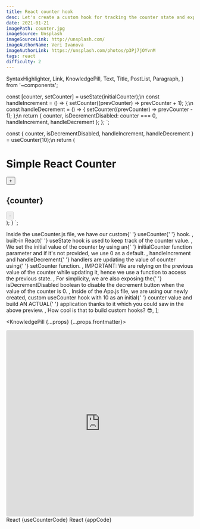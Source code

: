 ```yaml
---
title: React counter hook
desc: Let's create a custom hook for tracking the counter state and exposing the current counter value with increment, decrement handlers.
date: 2021-01-21
imagePath: counter.jpg
imageSource: Unsplash
imageSourceLink: http://unsplash.com/
imageAuthorName: Veri Ivanova
imageAuthorLink: https://unsplash.com/photos/p3Pj7jOYvnM
tags: react
difficulty: 2
---
```


  SyntaxHighlighter,
  Link,
  KnowledgePill,
  Text,
  Title,
  PostList,
  Paragraph,
} from '~components';

  const [counter, setCounter] = useState(initialCounter);\n
  const handleIncrement = () => {
    setCounter((prevCounter) => prevCounter + 1);
  };\n
  const handleDecrement = () => {
    setCounter((prevCounter) => prevCounter - 1);
  };\n
  return {
    counter,
    isDecrementDisabled: counter === 0,
    handleIncrement,
    handleDecrement
  };
};
`;

  const {
    counter,
    isDecrementDisabled,
    handleIncrement,
    handleDecrement
  } = useCounter(10);\n
  return (
    <div>
      <h1>Simple React Counter</h1>
      <button onClick={handleIncrement}>+</button>
      <h2>{counter}</h2>
      <button onClick={handleDecrement} disabled={isDecrementDisabled}>
        -
      </button>
    </div>
  );
}
`;

  <Text>
    Inside the <Text code>useCounter.js</Text> file, we have our custom{' '}
    <Text code>useCounter</Text>{' '}
    <Link href="https://reactjs.org/docs/hooks-custom.html">hook</Link>.
  </Text>,
  <Text>
    built-in React{' '}
    <Link href="https://reactjs.org/docs/hooks-state.html">useState</Link> hook
    is used to keep track of the <Text code>counter</Text> value.
  </Text>,
  <Text>
    We set the initial value of the <Text code>counter</Text> by using an{' '}
    <Text code>initialCounter</Text> function parameter and if it's not
    provided, we use 0 as a default.
  </Text>,
  <Text>
    <Text code>handleIncrement</Text> and <Text code>handleDecrement</Text>{' '}
    handlers are updating the value of <Text code>counter</Text> using{' '}
    <Text code>setCounter</Text> function.
  </Text>,
  <Text>
    <Text strong>IMPORTANT</Text>: We are relying on the previous value of the
    <Text code>counter</Text> while updating it, hence we use a function to access
    the previous state.
  </Text>,
  <Text>
    For simplicity, we are also exposing the{' '}
    <Text code>isDecrementDisabled</Text> boolean to disable the decrement
    button when the value of the <Text code>counter</Text> is 0.
  </Text>,
  <Text>
    Inside of the <Text code>App.js</Text> file, we are using our newly created,
    custom <Text code>useCounter</Text> hook with 10 as an initial{' '}
    <Text code>counter</Text> value and build <Text strong>AN ACTUAL</Text>{' '}
    application thanks to it which you could saw in the above preview.
  </Text>,
  <Text>How cool is that to build custom hooks? 😎</Text>,
];

<KnowledgePill {...props} {...props.frontmatter}>
  <Title level={4} transform="none">
    Preview
  </Title>
  <Paragraph>
    <iframe
      src="https://codesandbox.io/embed/infallible-resonance-odux8?fontsize=14&hidenavigation=1&theme=dark"
      style="width:100%; height:500px; border:0; border-radius: 4px; overflow:hidden;"
      title="infallible-resonance-odux8"
      allow="accelerometer; ambient-light-sensor; camera; encrypted-media; geolocation; gyroscope; hid; microphone; midi; payment; usb; vr; xr-spatial-tracking"
      sandbox="allow-forms allow-modals allow-popups allow-presentation allow-same-origin allow-scripts"
    ></iframe>
  </Paragraph>
  <Title level={4} transform="none">
    Tik, Tok, Tik, Tok
  </Title>
  <Text size="small">React</Text>
  <SyntaxHighlighter language="javascript" title="React - useCounter.js">
    {useCounterCode}
  </SyntaxHighlighter>
  <Text size="small">React</Text>
  <SyntaxHighlighter language="javascript" title="React - App.js">
    {appCode}
  </SyntaxHighlighter>
  <Title level={4} transform="none">
    Summary
  </Title>
  <PostList data={listData} />
</KnowledgePill>
